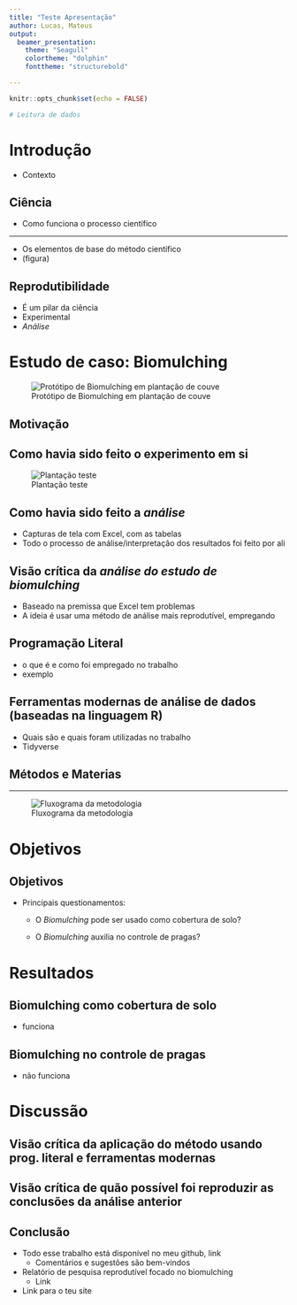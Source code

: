 ---
title: "Teste Apresentação"
author: Lucas, Mateus
output:
  beamer_presentation:
    theme: "Seagull"
    colortheme: "dolphin"
    fonttheme: "structurebold"

---

```{r setup, include=FALSE}
knitr::opts_chunk$set(echo = FALSE)
```

```{r include=FALSE}
# Leitura de dados
```

# Introdução

- Contexto


## Ciência 

- Como funciona o processo científico

---

- Os elementos de base do método científico
- (figura)

## Reprodutibilidade 

- É um pilar da ciência
- Experimental
- *Análise*

# Estudo de caso: Biomulching

![Protótipo de Biomulching em plantação de couve](P_20181222_200022.jpg)

## Motivação


## Como havia sido feito o experimento em si

![Plantação teste](P_20190209_185515.jpg)


## Como havia sido feito a *análise*
  - Capturas de tela com Excel, com as tabelas
  - Todo o processo de análise/interpretação dos resultados foi feito por ali

## Visão crítica da *análise do estudo de biomulching*

- Baseado na premissa que Excel tem problemas
- A ideia é usar uma método de análise mais reprodutível, empregando

## Programação Literal

- o que é e como foi empregado no trabalho
- exemplo


## Ferramentas modernas de análise de dados (baseadas na linguagem R)

- Quais são e quais foram utilizadas no trabalho
- Tidyverse


## Métodos e Materias

---

![Fluxograma da metodologia](Slide2.JPG)

# Objetivos

## Objetivos

- Principais questionamentos:

  - O _Biomulching_ pode ser usado como cobertura de solo?
  
  - O _Biomulching_ auxilia no controle de pragas?

# Resultados


## Biomulching como cobertura de solo

- funciona


## Biomulching no controle de pragas

- não funciona


# Discussão


## Visão crítica da aplicação do método usando prog. literal e ferramentas modernas


## Visão crítica de quão possível foi reproduzir as conclusões da análise anterior


## Conclusão

- Todo esse trabalho está disponível no meu github, link
  - Comentários e sugestões são bem-vindos
- Relatório de pesquisa reprodutível focado no biomulching
  - Link
- Link para o teu site